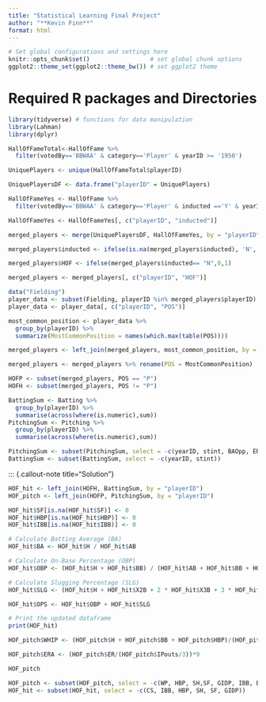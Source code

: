 ---
title: "Statistical Learning Final Project"
author: "**Kevin Finn**"
format: html
---

```{r config, include=FALSE}
# Set global configurations and settings here
knitr::opts_chunk$set()                 # set global chunk options
ggplot2::theme_set(ggplot2::theme_bw()) # set ggplot2 theme
```


# Required R packages and Directories

```{r packages, message=FALSE, warning=FALSE}
library(tidyverse) # functions for data manipulation
library(Lahman)
library(dplyr)
```

::: {.callout-note title="Solution"}
```{r}
HallOfFameTotal<-HallOfFame %>%
  filter(votedBy=='BBWAA' & category=='Player' & yearID >= '1950')

UniquePlayers <- unique(HallOfFameTotal$playerID)

UniquePlayersDF <- data.frame("playerID" = UniquePlayers)

HallOfFameYes <- HallOfFame %>%
  filter(votedBy=='BBWAA' & category=='Player' & inducted =='Y' & yearID >= '1950')

HallOfFameYes <- HallOfFameYes[, c("playerID", "inducted")]

merged_players <- merge(UniquePlayersDF, HallOfFameYes, by = "playerID", all = TRUE)

merged_players$inducted <- ifelse(is.na(merged_players$inducted), 'N', merged_players$inducted)

merged_players$HOF <- ifelse(merged_players$inducted== "N",0,1)

merged_players <- merged_players[, c("playerID", "HOF")]
```

```{r}
data("Fielding")
player_data <- subset(Fielding, playerID %in% merged_players$playerID)
player_data <- player_data[, c("playerID", "POS")]
```

```{r}
most_common_position <- player_data %>%
  group_by(playerID) %>%
  summarize(MostCommonPosition = names(which.max(table(POS))))
```

```{r}
merged_players <- left_join(merged_players, most_common_position, by = "playerID")

merged_players <- merged_players %>% rename(POS = MostCommonPosition)

```

```{r}
HOFP <- subset(merged_players, POS == "P")
HOFH <- subset(merged_players, POS != "P")
```



```{r}
BattingSum <- Batting %>%
  group_by(playerID) %>%
  summarise(across(where(is.numeric),sum))
PitchingSum <- Pitching %>%
  group_by(playerID) %>%
  summarise(across(where(is.numeric),sum))
```

```{r}
PitchingSum <- subset(PitchingSum, select = -c(yearID, stint, BAOpp, ERA))
BattingSum <- subset(BattingSum, select = -c(yearID, stint))
```
:::


::: {.callout-note title="Solution"}
```{r}
HOF_hit <- left_join(HOFH, BattingSum, by = "playerID")
HOF_pitch <- left_join(HOFP, PitchingSum, by = "playerID")
```

```{r}
HOF_hit$SF[is.na(HOF_hit$SF)] <- 0
HOF_hit$HBP[is.na(HOF_hit$HBP)] <- 0
HOF_hit$IBB[is.na(HOF_hit$IBB)] <- 0

# Calculate Batting Average (BA)
HOF_hit$BA <- HOF_hit$H / HOF_hit$AB

# Calculate On-Base Percentage (OBP)
HOF_hit$OBP <- (HOF_hit$H + HOF_hit$BB) / (HOF_hit$AB + HOF_hit$BB + HOF_hit$HBP + HOF_hit$SF)

# Calculate Slugging Percentage (SLG)
HOF_hit$SLG <- (HOF_hit$H + HOF_hit$X2B + 2 * HOF_hit$X3B + 3 * HOF_hit$HR) / HOF_hit$AB

HOF_hit$OPS <- HOF_hit$OBP + HOF_hit$SLG

# Print the updated dataframe
print(HOF_hit)

HOF_pitch$WHIP <- (HOF_pitch$H + HOF_pitch$BB + HOF_pitch$HBP)/(HOF_pitch$IPouts/3)

HOF_pitch$ERA <- (HOF_pitch$ER/(HOF_pitch$IPouts/3))*9

HOF_pitch

```



```{r}
HOF_pitch <- subset(HOF_pitch, select = -c(WP, HBP, SH,SF, GIDP, IBB, BK, GF, IPouts, BFP, R))
HOF_hit <- subset(HOF_hit, select = -c(CS, IBB, HBP, SH, SF, GIDP))


```

::: {.callout-note title="Solution"}

:::



::: {.callout-note title="Solution"}

:::



::: {.callout-note title="Solution"}

:::



::: {.callout-note title="Solution"}

:::




::: {.callout-note title="Solution"}
```{r}

```
:::


::: {.callout-note title="Solution"}

:::




::: {.callout-note title="Solution"}

:::

::: {.callout-note title="Solution"}

:::
